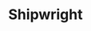 ---
slug: Shipwright
title: Shipwright
authors: [jdulewicz]
tags: [container, K3s, Shipwright, k8s]
---